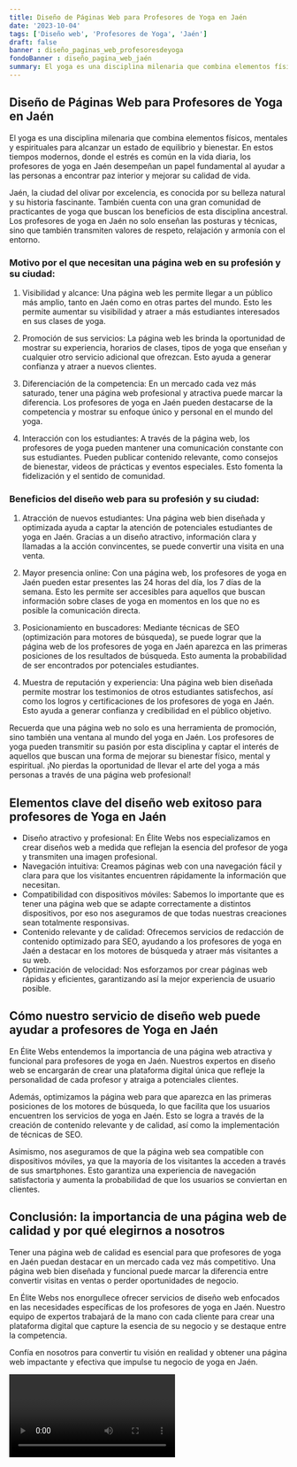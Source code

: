 ```yaml
---
title: Diseño de Páginas Web para Profesores de Yoga en Jaén
date: '2023-10-04'
tags: ['Diseño web', 'Profesores de Yoga', 'Jaén']
draft: false
banner : diseño_paginas_web_profesoresdeyoga
fondoBanner : diseño_pagina_web_jaén
summary: El yoga es una disciplina milenaria que combina elementos físicos, mentales y espirituales para alcanzar un estado de equilibrio y bienestar. En estos tiempos modernos, donde el estrés es común en la vida diaria, los profesores de yoga en Jaén desempeñan un papel fundamental al ayudar a las personas a encontrar paz interior y mejorar su calidad de vida.
---
```


## Diseño de Páginas Web para Profesores de Yoga en Jaén

El yoga es una disciplina milenaria que combina elementos físicos, mentales y espirituales para alcanzar un estado de equilibrio y bienestar. En estos tiempos modernos, donde el estrés es común en la vida diaria, los profesores de yoga en Jaén desempeñan un papel fundamental al ayudar a las personas a encontrar paz interior y mejorar su calidad de vida.

Jaén, la ciudad del olivar por excelencia, es conocida por su belleza natural y su historia fascinante. También cuenta con una gran comunidad de practicantes de yoga que buscan los beneficios de esta disciplina ancestral. Los profesores de yoga en Jaén no solo enseñan las posturas y técnicas, sino que también transmiten valores de respeto, relajación y armonía con el entorno.

### Motivo por el que necesitan una página web en su profesión y su ciudad:

1. Visibilidad y alcance: Una página web les permite llegar a un público más amplio, tanto en Jaén como en otras partes del mundo. Esto les permite aumentar su visibilidad y atraer a más estudiantes interesados en sus clases de yoga.

2. Promoción de sus servicios: La página web les brinda la oportunidad de mostrar su experiencia, horarios de clases, tipos de yoga que enseñan y cualquier otro servicio adicional que ofrezcan. Esto ayuda a generar confianza y atraer a nuevos clientes.

3. Diferenciación de la competencia: En un mercado cada vez más saturado, tener una página web profesional y atractiva puede marcar la diferencia. Los profesores de yoga en Jaén pueden destacarse de la competencia y mostrar su enfoque único y personal en el mundo del yoga.

4. Interacción con los estudiantes: A través de la página web, los profesores de yoga pueden mantener una comunicación constante con sus estudiantes. Pueden publicar contenido relevante, como consejos de bienestar, videos de prácticas y eventos especiales. Esto fomenta la fidelización y el sentido de comunidad.

### Beneficios del diseño web para su profesión y su ciudad:

1. Atracción de nuevos estudiantes: Una página web bien diseñada y optimizada ayuda a captar la atención de potenciales estudiantes de yoga en Jaén. Gracias a un diseño atractivo, información clara y llamadas a la acción convincentes, se puede convertir una visita en una venta.

2. Mayor presencia online: Con una página web, los profesores de yoga en Jaén pueden estar presentes las 24 horas del día, los 7 días de la semana. Esto les permite ser accesibles para aquellos que buscan información sobre clases de yoga en momentos en los que no es posible la comunicación directa.

3. Posicionamiento en buscadores: Mediante técnicas de SEO (optimización para motores de búsqueda), se puede lograr que la página web de los profesores de yoga en Jaén aparezca en las primeras posiciones de los resultados de búsqueda. Esto aumenta la probabilidad de ser encontrados por potenciales estudiantes.

4. Muestra de reputación y experiencia: Una página web bien diseñada permite mostrar los testimonios de otros estudiantes satisfechos, así como los logros y certificaciones de los profesores de yoga en Jaén. Esto ayuda a generar confianza y credibilidad en el público objetivo.

Recuerda que una página web no solo es una herramienta de promoción, sino también una ventana al mundo del yoga en Jaén. Los profesores de yoga pueden transmitir su pasión por esta disciplina y captar el interés de aquellos que buscan una forma de mejorar su bienestar físico, mental y espiritual. ¡No pierdas la oportunidad de llevar el arte del yoga a más personas a través de una página web profesional!

<GifSeo />

<Cta />

## Elementos clave del diseño web exitoso para profesores de Yoga en Jaén

- Diseño atractivo y profesional: En Élite Webs nos especializamos en crear diseños web a medida que reflejan la esencia del profesor de yoga y transmiten una imagen profesional.
- Navegación intuitiva: Creamos páginas web con una navegación fácil y clara para que los visitantes encuentren rápidamente la información que necesitan.
- Compatibilidad con dispositivos móviles: Sabemos lo importante que es tener una página web que se adapte correctamente a distintos dispositivos, por eso nos aseguramos de que todas nuestras creaciones sean totalmente responsivas.
- Contenido relevante y de calidad: Ofrecemos servicios de redacción de contenido optimizado para SEO, ayudando a los profesores de yoga en Jaén a destacar en los motores de búsqueda y atraer más visitantes a su web.
- Optimización de velocidad: Nos esforzamos por crear páginas web rápidas y eficientes, garantizando así la mejor experiencia de usuario posible.

## Cómo nuestro servicio de diseño web puede ayudar a profesores de Yoga en Jaén

En Élite Webs entendemos la importancia de una página web atractiva y funcional para profesores de yoga en Jaén. Nuestros expertos en diseño web se encargarán de crear una plataforma digital única que refleje la personalidad de cada profesor y atraiga a potenciales clientes.

Además, optimizamos la página web para que aparezca en las primeras posiciones de los motores de búsqueda, lo que facilita que los usuarios encuentren los servicios de yoga en Jaén. Esto se logra a través de la creación de contenido relevante y de calidad, así como la implementación de técnicas de SEO.

Asimismo, nos aseguramos de que la página web sea compatible con dispositivos móviles, ya que la mayoría de los visitantes la acceden a través de sus smartphones. Esto garantiza una experiencia de navegación satisfactoria y aumenta la probabilidad de que los usuarios se conviertan en clientes.

## Conclusión: la importancia de una página web de calidad y por qué elegirnos a nosotros

Tener una página web de calidad es esencial para que profesores de yoga en Jaén puedan destacar en un mercado cada vez más competitivo. Una página web bien diseñada y funcional puede marcar la diferencia entre convertir visitas en ventas o perder oportunidades de negocio.

En Élite Webs nos enorgullece ofrecer servicios de diseño web enfocados en las necesidades específicas de los profesores de yoga en Jaén. Nuestro equipo de expertos trabajará de la mano con cada cliente para crear una plataforma digital que capture la esencia de su negocio y se destaque entre la competencia.

Confía en nosotros para convertir tu visión en realidad y obtener una página web impactante y efectiva que impulse tu negocio de yoga en Jaén.

<Video />

<CtaBot job='Profesores de Yoga' city='Jaén'/>

<Gmaps query='Jaén+españa+maps' />